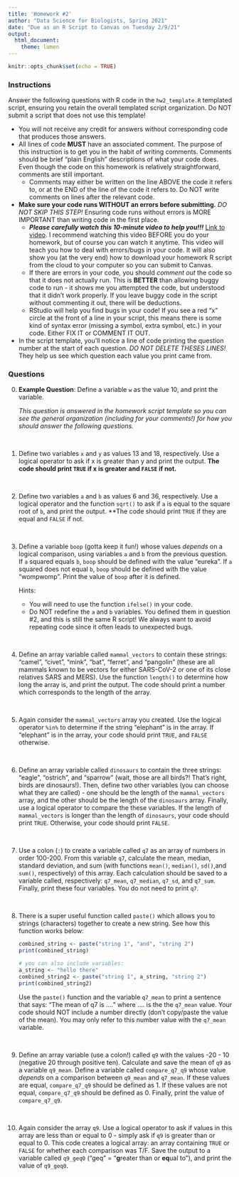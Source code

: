 ```yaml
---
title: 'Homework #2'
author: "Data Science for Biologists, Spring 2021"
date: "Due as an R Script to Canvas on Tuesday 2/9/21"
output: 
  html_document:
    theme: lumen
---
```


```r
knitr::opts_chunk$set(echo = TRUE)
```

### Instructions

Answer the following questions with R code in the `hw2_template.R` templated script, ensuring you retain the overall templated script organization. Do NOT submit a script that does not use this template!

+ You will not receive any credit for answers without corresponding code that produces those answers.
+ All lines of code **MUST** have an associated comment. The purpose of this instruction is to get you in the habit of writing comments. Comments should be brief "plain English" descriptions of what your code does. Even though the code on this homework is relatively straightforward, comments are still important.
  + Comments may either be written on the line ABOVE the code it refers to, or at the END of the line of the code it refers to. Do NOT write comments on lines after the relevant code.
+ **Make sure your code runs WITHOUT an errors before submitting.** _DO NOT SKIP THIS STEP!_ Ensuring code runs without errors is MORE IMPORTANT than writing code in the first place.
  + **_Please carefully watch this 10-minute video to help you!!!_** [Link to video](https://youtu.be/OXCIIKKRBqk). I recommend watching this video BEFORE you do your homework, but of course you can watch it anytime. This video will teach you how to deal with errors/bugs in your code. It will also show you (at the very end) how to download your homework R script from the cloud to your computer so you can submit to Canvas.
  + If there are errors in your code, you should *comment out* the code so that it does not actually run. This is **BETTER** than allowing buggy code to run - it shows me you attempted the code, but understood that it didn't work properly. If you leave buggy code in the script without commenting it out, there will be deductions.
  + RStudio will help you find bugs in your code! If you see a red "x" circle at the front of a line in your script, this means there is some kind of syntax error (missing a symbol, extra symbol, etc.) in your code. Either FIX IT or COMMENT IT OUT.
+ In the script template, you'll notice a line of code printing the question number at the start of each question. *DO NOT DELETE THESES LINES!* They help us see which question each value you print came from.
<br>

### Questions

0. **Example Question**: Define a variable `w` as the value 10, and print the variable.

    *This question is answered in the homework script template so you can see the general organization (including for your comments!) for how you should answer the following questions.*

<br>

1. Define two variables `x` and `y` as values 13 and 18, respectively. Use a logical operator to ask if x is greater than y and print the output. **The code should print `TRUE` if x is greater and `FALSE` if not.**

<br>

2. Define two variables `a` and `b` as values 6 and 36, respectively. Use a logical operator and the function `sqrt()` to ask if `a` is equal to the square root of `b`, and print the output. **The code should print `TRUE` if they are equal and `FALSE` if not.

<br> 

3. Define a variable `boop` (gotta keep it fun!) whose values *depends* on a logical comparison, using variables `a` and `b` from the previous question. If `a` squared equals `b`, `boop` should be defined with the value "eureka". If `a` squared does not equal `b`, `boop` should be defined with the value "wompwomp". Print the value of `boop` after it is defined.
  
      Hints:
      
      + You will need to use the function `ifelse()` in your code.
      + Do NOT redefine the `a` and `b` variables. You defined them in question #2, and this is still the same R script! We always want to avoid repeating code since it often leads to unexpected bugs.

<br> 

4. Define an array variable called `mammal_vectors` to contain these strings: "camel", "civet", "mink", "bat", "ferret", and "pangolin" (these are all mammals known to be vectors for either SARS-CoV-2 or one of its close relatives SARS and MERS). Use the function `length()` to determine how long the array is, and print the output. The code should print a number which corresponds to the length of the array.

<br>

5. Again consider the `mammal_vectors` array you created. Use the logical operator `%in%` to determine if the string "elephant" is in the array. If "elephant" is in the array, your code should print `TRUE`, and `FALSE` otherwise.

<br>

6. Define an array variable called `dinosaurs` to contain the three strings: "eagle", "ostrich", and "sparrow" (wait, those are all birds?! That's right, birds are dinosaurs!). Then, define two other variables (you can choose what they are called) - one should be the length of the `mammal_vectors` array, and the other should be the length of the `dinosaurs` array. Finally, use a logical operator to compare the these variables. If the length of `mammal_vectors` is longer than the length of `dinosaurs`, your code should print `TRUE`. Otherwise, your code should print `FALSE`.

<br> 

7. Use a colon (`:`) to create a variable called `q7` as an array of numbers in order 100-200. 
From this variable `q7`, calculate the mean, median, standard deviation, and sum (with functions `mean()`, `median()`, `sd()`,and `sum()`, respectively) of this array. Each calculation should be saved to a variable called, respectively: `q7_mean`, `q7_median`, `q7_sd`, and `q7_sum`. Finally, print these four variables. You do not need to print `q7`.

<br> 

8. There is a super useful function called `paste()` which allows you to strings (characters) together to create a new string. See how this function works below:

      ```r
      combined_string <- paste("string 1", "and", "string 2")
      print(combined_string)
      
      # you can also include variables:
      a_string <- "hello there"
      combined_string2 <- paste("string 1", a_string, "string 2")
      print(combined_string2)
      ```

    Use the `paste()` function and the variable `q7_mean` to print a sentence that says: "The mean of q7 is ...." where .... is the the `q7_mean` value. Your code should NOT include a number directly (don't copy/paste the value of the mean). You may only refer to this number value with the `q7_mean` variable.

<br>

9. Define an array variable (use a colon!) called `q9` with the values -20 - 10 (negative 20 through positive ten). Calculate and save the mean of `q9` as a variable `q9_mean`. Define a variable called `compare_q7_q9` whose value *depends* on a comparison between `q9_mean` and `q7_mean`. If these values are equal, `compare_q7_q9` should be defined as 1. If these values are not equal, `compare_q7_q9` should be defined as 0. Finally, print the value of `compare_q7_q9`.

<br>

10. Again consider the array `q9`. Use a logical operator to ask if values in this array are less than or equal to 0 - simply ask if `q9` is greater than or equal to 0. This code creates a logical array: an array containing `TRUE` or `FALSE` for whether each comparison was T/F. Save the output to a variable called `q9_geq0` ("geq" = "**g**reater than or **eq**ual to"), and print the value of `q9_geq0`.

<br><br><br>
